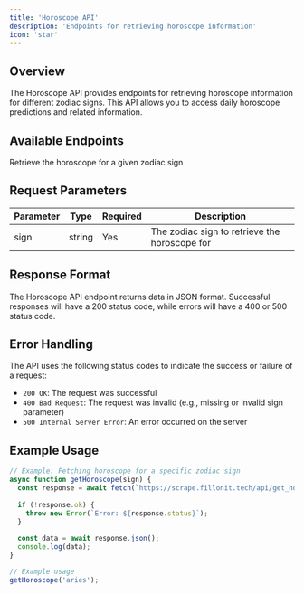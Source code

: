 ```yaml
---
title: 'Horoscope API'
description: 'Endpoints for retrieving horoscope information'
icon: 'star'
---
```


## Overview

The Horoscope API provides endpoints for retrieving horoscope information for different zodiac signs. This API allows you to access daily horoscope predictions and related information.

## Available Endpoints

<Card title="Get Horoscope" icon="star" href="/api-reference/horoscope/get-horoscope">
  Retrieve the horoscope for a given zodiac sign
</Card>

## Request Parameters

| Parameter | Type | Required | Description |
| --------- | ---- | -------- | ----------- |
| sign | string | Yes | The zodiac sign to retrieve the horoscope for |

## Response Format

The Horoscope API endpoint returns data in JSON format. Successful responses will have a 200 status code, while errors will have a 400 or 500 status code.

## Error Handling

The API uses the following status codes to indicate the success or failure of a request:

- `200 OK`: The request was successful
- `400 Bad Request`: The request was invalid (e.g., missing or invalid sign parameter)
- `500 Internal Server Error`: An error occurred on the server

## Example Usage

```javascript
// Example: Fetching horoscope for a specific zodiac sign
async function getHoroscope(sign) {
  const response = await fetch(`https://scrape.fillonit.tech/api/get_horoscope?sign=${sign}`);
  
  if (!response.ok) {
    throw new Error(`Error: ${response.status}`);
  }
  
  const data = await response.json();
  console.log(data);
}

// Example usage
getHoroscope('aries');
```